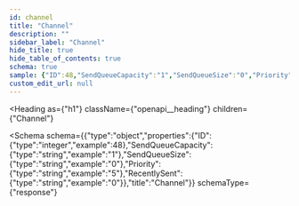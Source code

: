 ```yaml
---
id: channel
title: "Channel"
description: ""
sidebar_label: "Channel"
hide_title: true
hide_table_of_contents: true
schema: true
sample: {"ID":48,"SendQueueCapacity":"1","SendQueueSize":"0","Priority":"5","RecentlySent":"0"}
custom_edit_url: null
---
```



<Heading
  as={"h1"}
  className={"openapi__heading"}
  children={"Channel"}
>
</Heading>





<Schema
  schema={{"type":"object","properties":{"ID":{"type":"integer","example":48},"SendQueueCapacity":{"type":"string","example":"1"},"SendQueueSize":{"type":"string","example":"0"},"Priority":{"type":"string","example":"5"},"RecentlySent":{"type":"string","example":"0"}},"title":"Channel"}}
  schemaType={"response"}
>
  
</Schema>
            